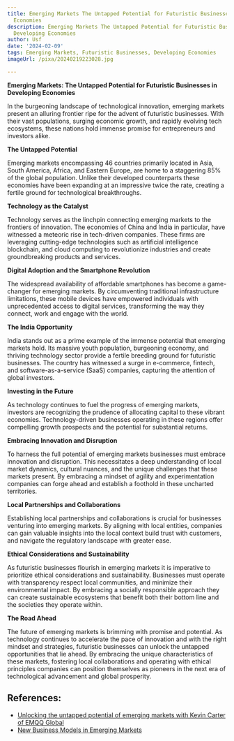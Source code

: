 ```yaml
---
title: Emerging Markets The Untapped Potential for Futuristic Businesses in Developing
  Economies
description: Emerging Markets The Untapped Potential for Futuristic Businesses in
  Developing Economies
author: Usf
date: '2024-02-09'
tags: Emerging Markets, Futuristic Businesses, Developing Economies
imageUrl: /pixa/20240219223028.jpg

---
```

**Emerging  Markets: The Untapped Potential for Futuristic Businesses  in Developing Economies**

In the burgeoning landscape of technological innovation, emerging markets present an alluring frontier ripe for the advent of futuristic businesses. With their vast populations, surging economic growth, and rapidly evolving tech ecosystems, these nations hold immense promise for entrepreneurs and investors  alike.

**The Untapped Potential**

Emerging  markets encompassing  46 countries primarily located in Asia, South  America, Africa, and Eastern Europe,  are  home  to a  staggering 85% of  the  global population. Unlike their developed counterparts these economies have been expanding at  an impressive twice the rate, creating a fertile ground for technological  breakthroughs.

**Technology as the Catalyst**

Technology serves  as the linchpin connecting emerging markets to the frontiers of innovation. The economies of China and India in particular, have  witnessed a meteoric rise in tech-driven companies. These firms are leveraging cutting-edge technologies such as artificial intelligence blockchain, and cloud computing  to revolutionize industries  and create groundbreaking products and services.

**Digital Adoption and the Smartphone Revolution**

The widespread availability of affordable smartphones has become a game-changer  for  emerging markets. By circumventing traditional infrastructure limitations, these  mobile devices have empowered individuals with unprecedented access to digital services, transforming the way they connect, work and engage with the world.

**The India Opportunity**

India stands out as a prime example of the immense  potential that  emerging  markets hold. Its massive youth population, burgeoning economy, and thriving technology sector provide a fertile breeding ground for futuristic businesses. The country has witnessed a surge in e-commerce, fintech, and software-as-a-service (SaaS) companies, capturing the attention of global investors.

**Investing in the Future**

As technology continues to fuel the progress of  emerging  markets, investors are recognizing the prudence  of allocating capital to these vibrant economies. Technology-driven businesses operating in these regions offer compelling growth prospects and the potential for substantial returns.

**Embracing Innovation and Disruption**

To harness the  full potential of emerging markets businesses must embrace  innovation and disruption. This necessitates a deep understanding of local market dynamics, cultural nuances, and the unique challenges that these markets present. By  embracing a mindset of agility and experimentation companies can forge ahead and establish  a foothold in  these uncharted territories.

**Local Partnerships and Collaborations**

Establishing local partnerships and collaborations is crucial for businesses  venturing  into emerging markets. By aligning with local entities, companies can gain valuable insights into  the local context build trust with customers, and navigate the  regulatory landscape with  greater ease.

**Ethical Considerations and Sustainability**

As futuristic businesses flourish in  emerging markets it is imperative to prioritize ethical considerations and sustainability. Businesses must operate with  transparency  respect local communities,  and  minimize their environmental  impact. By embracing a socially responsible approach they can  create sustainable ecosystems that  benefit both their bottom line and the societies they operate within.

**The Road Ahead**

The future of emerging markets is brimming  with promise and potential. As  technology continues to accelerate  the pace of innovation and with the right mindset and strategies, futuristic businesses can unlock the untapped opportunities that lie ahead. By embracing the unique characteristics of these markets, fostering local collaborations and operating with ethical  principles companies can position themselves as pioneers in the next  era of technological advancement and  global prosperity.

## References:
- [Unlocking the untapped potential of emerging markets with Kevin Carter of EMQQ Global](https://finance.yahoo.com/news/unlocking-untapped-potential-emerging-markets-184459221.html)
- [New Business Models in Emerging Markets](https://hbr.org/2011/01/new-business-models-in-emerging-markets)
